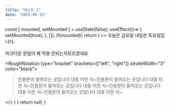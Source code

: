 ```yaml
---
title: "테스트 1"
date: "2022-06-13"
---
```


  const [ mounted, setMounted ] = useState(false);
  useEffect(()=> {
    setMounted(true);
  }, []);
  if(mounted){
    return (
      <>
        <RoughNotationGroup show>
          오늘은 <RoughNotation type="highlight" color="palevioletred" order="3">금요일</RoughNotation>
          내일은 <RoughNotation type="box" color="#a3fbf6" order="2">토요일</RoughNotation>입니다.<br/>  
          마크다운 문법이 왜 적용 안되는지<RoughNotation type="underline" color="darkorange" order="1">모르겠네요</RoughNotation>
          <div className="m-6">
            <RoughNotation type="bracket" brackets={["left", "right"]} strokeWidth="3"  color="black">
              <blockquote>인용문이 들어오는 곳입니다 대충 이런 식~인용문이 들어오는 곳입니다 대충 이런 식~인용문이 들어오는 곳입니다 대충 이런 식~인용문이 들어오는 곳입니다 대충 이런 식~인용문이 들어오는 곳입니다 대충 이런 식~</blockquote>
            </RoughNotation>
          </div>
        </RoughNotationGroup>
      </>
    )
  }
  return null;
}
